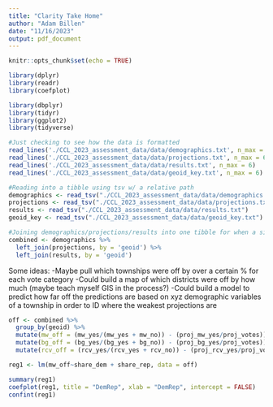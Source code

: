```yaml
---
title: "Clarity Take Home"
author: "Adam Billen"
date: "11/16/2023"
output: pdf_document
---
```


```r
knitr::opts_chunk$set(echo = TRUE)
```

```r
library(dplyr)
library(readr)
library(coefplot)

library(dbplyr)
library(tidyr)
library(ggplot2)
library(tidyverse)
```

```r
#Just checking to see how the data is formatted
read_lines('./CCL_2023_assessment_data/data/demographics.txt', n_max = 6)
read_lines('./CCL_2023_assessment_data/data/projections.txt', n_max = 6)
read_lines('./CCL_2023_assessment_data/data/results.txt', n_max = 6)
read_lines('./CCL_2023_assessment_data/data/geoid_key.txt', n_max = 6)

#Reading into a tibble using tsv w/ a relative path
demographics <- read_tsv("./CCL_2023_assessment_data/data/demographics.txt")
projections <- read_tsv("./CCL_2023_assessment_data/data/projections.txt")
results <- read_tsv("./CCL_2023_assessment_data/data/results.txt")
geoid_key <- read_tsv("./CCL_2023_assessment_data/data/geoid_key.txt")

#Joining demographics/projections/results into one tibble for when a single table is necessary
combined <- demographics %>%
  left_join(projections, by = 'geoid') %>%
  left_join(results, by = 'geoid')
```
Some ideas:
-Maybe pull which townships were off by over a certain % for each vote category
-Could build a map of which districts were off by how much (maybe teach myself GIS in the process?)
-Could build a model to predict how far off the predictions are based on xyz demographic variables of a township
        in order to ID where the weakest projections are

```r
off <- combined %>%
  group_by(geoid) %>%
  mutate(mw_off = (mw_yes/(mw_yes + mw_no)) - (proj_mw_yes/proj_votes)) %>%
  mutate(bg_off = (bg_yes/(bg_yes + bg_no)) - (proj_bg_yes/proj_votes)) %>%
  mutate(rcv_off = (rcv_yes/(rcv_yes + rcv_no)) - (proj_rcv_yes/proj_votes))

reg1 <- lm(mw_off~share_dem + share_rep, data = off)

summary(reg1)
coefplot(reg1, title = "DemRep", xlab = "DemRep", intercept = FALSE)
confint(reg1)
```

